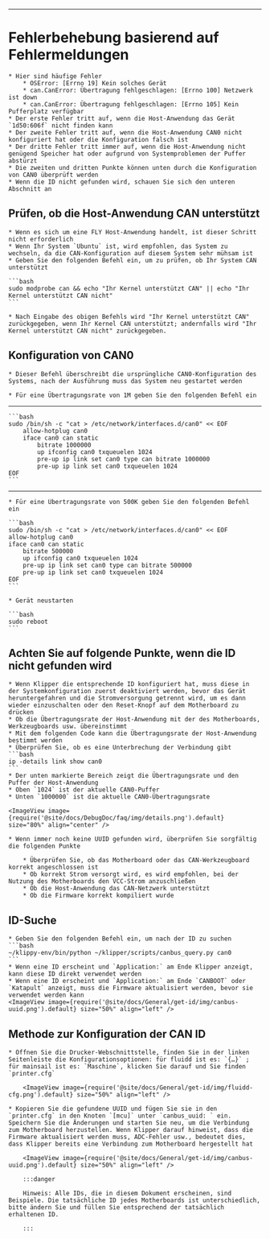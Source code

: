 
----

# Fehlerbehebung basierend auf Fehlermeldungen

    * Hier sind häufige Fehler
        * OSError: [Errno 19] Kein solches Gerät
        * can.CanError: Übertragung fehlgeschlagen: [Errno 100] Netzwerk ist down
        * can.CanError: Übertragung fehlgeschlagen: [Errno 105] Kein Pufferplatz verfügbar
    * Der erste Fehler tritt auf, wenn die Host-Anwendung das Gerät `1d50:606f` nicht finden kann
    * Der zweite Fehler tritt auf, wenn die Host-Anwendung CAN0 nicht konfiguriert hat oder die Konfiguration falsch ist
    * Der dritte Fehler tritt immer auf, wenn die Host-Anwendung nicht genügend Speicher hat oder aufgrund von Systemproblemen der Puffer abstürzt
    * Die zweiten und dritten Punkte können unten durch die Konfiguration von CAN0 überprüft werden
    * Wenn die ID nicht gefunden wird, schauen Sie sich den unteren Abschnitt an

## Prüfen, ob die Host-Anwendung CAN unterstützt

    * Wenn es sich um eine FLY Host-Anwendung handelt, ist dieser Schritt nicht erforderlich
    * Wenn Ihr System `Ubuntu` ist, wird empfohlen, das System zu wechseln, da die CAN-Konfiguration auf diesem System sehr mühsam ist
    * Geben Sie den folgenden Befehl ein, um zu prüfen, ob Ihr System CAN unterstützt

    ```bash
    sudo modprobe can && echo "Ihr Kernel unterstützt CAN" || echo "Ihr Kernel unterstützt CAN nicht"
    ```

    * Nach Eingabe des obigen Befehls wird "Ihr Kernel unterstützt CAN" zurückgegeben, wenn Ihr Kernel CAN unterstützt; andernfalls wird "Ihr Kernel unterstützt CAN nicht" zurückgegeben.

## Konfiguration von CAN0

    * Dieser Befehl überschreibt die ursprüngliche CAN0-Konfiguration des Systems, nach der Ausführung muss das System neu gestartet werden
    
    * Für eine Übertragungsrate von 1M geben Sie den folgenden Befehl ein
----
    ```bash
    sudo /bin/sh -c "cat > /etc/network/interfaces.d/can0" << EOF
        allow-hotplug can0
        iface can0 can static
            bitrate 1000000
            up ifconfig can0 txqueuelen 1024
            pre-up ip link set can0 type can bitrate 1000000
            pre-up ip link set can0 txqueuelen 1024
    EOF
    ```
----
    * Für eine Übertragungsrate von 500K geben Sie den folgenden Befehl ein

    ```bash
    sudo /bin/sh -c "cat > /etc/network/interfaces.d/can0" << EOF
    allow-hotplug can0
    iface can0 can static
        bitrate 500000
        up ifconfig can0 txqueuelen 1024
        pre-up ip link set can0 type can bitrate 500000
        pre-up ip link set can0 txqueuelen 1024
    EOF
    ```

    * Gerät neustarten

    ```bash
    sudo reboot
    ```


## Achten Sie auf folgende Punkte, wenn die ID nicht gefunden wird

    * Wenn Klipper die entsprechende ID konfiguriert hat, muss diese in der Systemkonfiguration zuerst deaktiviert werden, bevor das Gerät heruntergefahren und die Stromversorgung getrennt wird, um es dann wieder einzuschalten oder den Reset-Knopf auf dem Motherboard zu drücken
    * Ob die Übertragungsrate der Host-Anwendung mit der des Motherboards, Werkzeugboards usw. übereinstimmt
    * Mit dem folgenden Code kann die Übertragungsrate der Host-Anwendung bestimmt werden
    * Überprüfen Sie, ob es eine Unterbrechung der Verbindung gibt
    ```bash
    ip -details link show can0
    ```
    * Der unten markierte Bereich zeigt die Übertragungsrate und den Puffer der Host-Anwendung
    * Oben `1024` ist der aktuelle CAN0-Puffer
    * Unten `1000000` ist die aktuelle CAN0-Übertragungsrate

    <ImageView image={require('@site/docs/DebugDoc/faq/img/details.png').default} size="80%" align="center" />

    * Wenn immer noch keine UUID gefunden wird, überprüfen Sie sorgfältig die folgenden Punkte

        * Überprüfen Sie, ob das Motherboard oder das CAN-Werkzeugboard korrekt angeschlossen ist
        * Ob korrekt Strom versorgt wird, es wird empfohlen, bei der Nutzung des Motherboards den VCC-Strom anzuschließen
        * Ob die Host-Anwendung das CAN-Netzwerk unterstützt
        * Ob die Firmware korrekt kompiliert wurde
## ID-Suche

    * Geben Sie den folgenden Befehl ein, um nach der ID zu suchen
    ```bash
    ~/klippy-env/bin/python ~/klipper/scripts/canbus_query.py can0
    ```
    * Wenn eine ID erscheint und `Application:` am Ende Klipper anzeigt, kann diese ID direkt verwendet werden
    * Wenn eine ID erscheint und `Application:` am Ende `CANBOOT` oder `Katapult` anzeigt, muss die Firmware aktualisiert werden, bevor sie verwendet werden kann
    <ImageView image={require('@site/docs/General/get-id/img/canbus-uuid.png').default} size="50%" align="left" />


## Methode zur Konfiguration der CAN ID

    * Öffnen Sie die Drucker-Webschnittstelle, finden Sie in der linken Seitenleiste die Konfigurationsoptionen: für fluidd ist es: `{…}` ; für mainsail ist es: `Maschine`, klicken Sie darauf und Sie finden `printer.cfg`

        <ImageView image={require('@site/docs/General/get-id/img/fluidd-cfg.png').default} size="50%" align="left" />

    * Kopieren Sie die gefundene UUID und fügen Sie sie in den `printer.cfg` in den Knoten `[mcu]` unter `canbus_uuid: ` ein. Speichern Sie die Änderungen und starten Sie neu, um die Verbindung zum Motherboard herzustellen. Wenn Klipper darauf hinweist, dass die Firmware aktualisiert werden muss, ADC-Fehler usw., bedeutet dies, dass Klipper bereits eine Verbindung zum Motherboard hergestellt hat

        <ImageView image={require('@site/docs/General/get-id/img/canbus-uuid.png').default} size="50%" align="left" />

        :::danger

        Hinweis: Alle IDs, die in diesem Dokument erscheinen, sind Beispiele. Die tatsächliche ID jedes Motherboards ist unterschiedlich, bitte ändern Sie und füllen Sie entsprechend der tatsächlich erhaltenen ID.

        :::